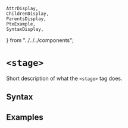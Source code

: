     AttrDisplay,
    ChildrenDisplay,
    ParentsDisplay,
    PtxExample,
    SyntaxDisplay,
} from "../../../components";

# `<stage>`

Short description of what the `<stage>` tag does.

## Syntax

<SyntaxDisplay name="stage" />

## Examples

    